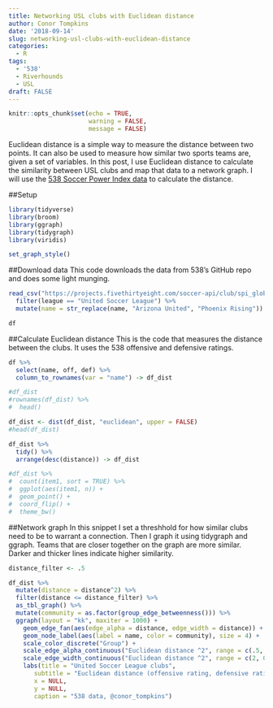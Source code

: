 ```yaml
---
title: Networking USL clubs with Euclidean distance
author: Conor Tompkins
date: '2018-09-14'
slug: networking-usl-clubs-with-euclidean-distance
categories:
  - R
tags:
  - '538'
  - Riverhounds
  - USL
draft: FALSE
---
```

```r
knitr::opts_chunk$set(echo = TRUE, 
                      warning = FALSE, 
                      message = FALSE)
```
Euclidean distance is a simple way to measure the distance between two points. It can also be used to measure how similar two sports teams are, given a set of variables. In this post, I use Euclidean distance to calculate the similarity between USL clubs and map that data to a network graph. I will use the [538 Soccer Power Index data](https://projects.fivethirtyeight.com/global-club-soccer-rankings/) to calculate the distance. 

##Setup
```r
library(tidyverse)
library(broom)
library(ggraph)
library(tidygraph)
library(viridis)

set_graph_style()
```

##Download data
This code downloads the data from 538's GitHub repo and does some light munging.
```r
read_csv("https://projects.fivethirtyeight.com/soccer-api/club/spi_global_rankings.csv", progress = FALSE) %>% 
  filter(league == "United Soccer League") %>% 
  mutate(name = str_replace(name, "Arizona United", "Phoenix Rising")) -> df

df
```

##Calculate Euclidean distance
This is the code that measures the distance between the clubs. It uses the 538 offensive and defensive ratings.
```r
df %>% 
  select(name, off, def) %>% 
  column_to_rownames(var = "name") -> df_dist

#df_dist
#rownames(df_dist) %>% 
#  head()

df_dist <- dist(df_dist, "euclidean", upper = FALSE)
#head(df_dist)

df_dist %>% 
  tidy() %>% 
  arrange(desc(distance)) -> df_dist

#df_dist %>% 
#  count(item1, sort = TRUE) %>% 
#  ggplot(aes(item1, n)) +
#  geom_point() +
#  coord_flip() +
#  theme_bw()
```

##Network graph
In this snippet I set a threshhold for how similar clubs need to be to warrant a connection. Then I graph it using tidygraph and ggraph. Teams that are closer together on the graph are more similar. Darker and thicker lines indicate higher similarity.
```r
distance_filter <- .5

df_dist %>% 
  mutate(distance = distance^2) %>% 
  filter(distance <= distance_filter) %>%
  as_tbl_graph() %>% 
  mutate(community = as.factor(group_edge_betweenness())) %>%
  ggraph(layout = "kk", maxiter = 1000) +
    geom_edge_fan(aes(edge_alpha = distance, edge_width = distance)) + 
    geom_node_label(aes(label = name, color = community), size = 4) +
    scale_color_discrete("Group") +
    scale_edge_alpha_continuous("Euclidean distance ^2", range = c(.5, 0)) +
    scale_edge_width_continuous("Euclidean distance ^2", range = c(2, 0)) +
    labs(title = "United Soccer League clubs",
       subtitle = "Euclidean distance (offensive rating, defensive rating)^2",
       x = NULL,
       y = NULL,
       caption = "538 data, @conor_tompkins")
```